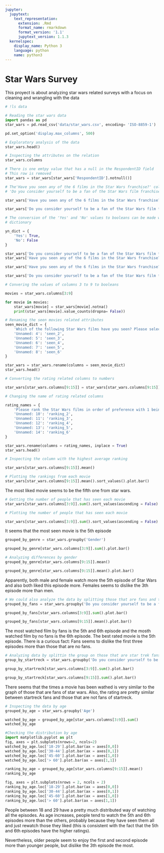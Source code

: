 ```yaml
---
jupyter:
  jupytext:
    text_representation:
      extension: .Rmd
      format_name: rmarkdown
      format_version: '1.1'
      jupytext_version: 1.1.3
  kernelspec:
    display_name: Python 3
    language: python
    name: python3
---
```


# Star Wars Survey

This proyect is about analyzing star wars related surveys with a focus on cleaning and wrangling with the data

```python
# !ls data
```

```python
# Reading the star wars data
import pandas as pd
star_wars = pd.read_csv('data/star_wars.csv', encoding= 'ISO-8859-1')
```

```python
pd.set_option('display.max_columns', 500)
```

```python
# Exploratory analysis of the data
star_wars.head()
```

```python
# Inspecting the attributes on the relation
star_wars.columns
```

```python
# There is one emtpy value that has a null in the RespondentID field
# This row is removed
star_wars = star_wars[star_wars['RespondentID'].notnull()]
```

```python
# The'Have you seen any of the 6 films in the Star Wars franchise?' column and the 
# 'Do you consider yourself to be a fan of the Star Wars film franchise?' column are key

star_wars['Have you seen any of the 6 films in the Star Wars franchise?'].value_counts(dropna = False)
```

```python
star_wars['Do you consider yourself to be a fan of the Star Wars film franchise?'].value_counts(dropna = False)
```

```python
# The conversion of the 'Yes' and 'No' values to booleans can be made with the s.map method and a 
# dictionary

yn_dict = {
    'Yes': True,
    'No': False
}

star_wars['Do you consider yourself to be a fan of the Star Wars film franchise?'] = star_wars['Do you consider yourself to be a fan of the Star Wars film franchise?'].map(yn_dict)
star_wars['Have you seen any of the 6 films in the Star Wars franchise?'] = star_wars['Have you seen any of the 6 films in the Star Wars franchise?'].map(yn_dict)
```

```python
star_wars['Have you seen any of the 6 films in the Star Wars franchise?'].value_counts(dropna = False)
```

```python
star_wars['Do you consider yourself to be a fan of the Star Wars film franchise?'].value_counts(dropna = False)
```

```python
# Convering the values of columns 3 to 9 to booleans

movies = star_wars.columns[3:9]

for movie in movies:
    star_wars[movie] = star_wars[movie].notna()
    print(star_wars[movie].value_counts(dropna= False))
```

```python
# Renaming the seen movies related attributes
seen_movie_dict = {
    'Which of the following Star Wars films have you seen? Please select all that apply.' : 'seen_1',
    'Unnamed: 4': 'seen_2',
    'Unnamed: 5': 'seen_3',
    'Unnamed: 6': 'seen_4',
    'Unnamed: 7': 'seen_5',
    'Unnamed: 8': 'seen_6'
}

star_wars = star_wars.rename(columns = seen_movie_dict)
star_wars.head()
```

```python
# Converting the rating related columns to numbers

star_wars[star_wars.columns[9:15]] = star_wars[star_wars.columns[9:15]].astype(float)
```

```python
# Changing the name of rating related columns 

rating_names = {
    'Please rank the Star Wars films in order of preference with 1 being your favorite film in the franchise and 6 being your least favorite film.': 'ranking_1',
    'Unnamed: 10': 'ranking_2',
    'Unnamed: 11': 'ranking_3',
    'Unnamed: 12': 'ranking_4',
    'Unnamed: 13': 'ranking_5',
    'Unnamed: 14': 'ranking_6'
}

star_wars.rename(columns = rating_names, inplace = True)
star_wars.head()
```

```python
# Inspecting the column with the highest average ranking

star_wars[star_wars.columns[9:15]].mean()
```

```python
# Plotting the rankings from each movie
star_wars[star_wars.columns[9:15]].mean().sort_values().plot.bar()
```

The most liked movie seems to be the fifth one from star wars.

```python
# Getting the number of people that has seen each movie
star_wars[star_wars.columns[3:9]].sum().sort_values(ascending = False)
```

```python
# Plotting the number of people that has seen each movie

star_wars[star_wars.columns[3:9]].sum().sort_values(ascending = False).plot.bar()
```

It seems that the most seen movie is the 5th episode

```python
grouped_by_genre = star_wars.groupby('Gender')
```

```python
grouped_by_genre[star_wars.columns[3:9]].sum().plot.bar()
```

```python
# Analyzing differences by gender
grouped_by_genre[star_wars.columns[9:15]].mean()
```

```python
grouped_by_genre[star_wars.columns[9:15]].mean().plot.bar()
```

Apparently, both male and female watch more the 5th episode of Star Wars and also both liked this episode more. Females seems to dislike the 3th episode more than men. 

```python
# We could also analyze the data by splitting those that are fans and those that are not fans
grouped_by_fans = star_wars.groupby('Do you consider yourself to be a fan of the Star Wars film franchise?')
```

```python
grouped_by_fans[star_wars.columns[3:9]].sum().plot.bar()
```

```python
grouped_by_fans[star_wars.columns[9:15]].mean().plot.bar()
```

The most watched film by fans is the 5th and 6th episode and the mosth watched film by no fans is the 6th episode. The best rated movie is the 5th episode. There is a curious fact: Fans seems to dislike the first three episodes more than those that are no fans.

```python
# Analyzing data by splittin the group on those that are star trek fans and those who are not.
group_by_startreck = star_wars.groupby('Do you consider yourself to be a fan of the Star Trek franchise?')
```

```python
group_by_startreck[star_wars.columns[3:9]].sum().plot.bar()
```

```python
group_by_startreck[star_wars.columns[9:15]].sum().plot.bar()
```

There seems that the times a movie has been wathed is very similar to the graph of those that are fans of star wars. Also, the rating are pretty similar between startreck fans and those that are not fans of startreck.

```python
# Inspecting the data by age
grouped_by_age = star_wars.groupby('Age')
```

```python
watched_by_age = grouped_by_age[star_wars.columns[3:9]].sum()
watched_by_age
```

```python
#Checking the distribution by age
import matplotlib.pyplot as plt
fig, axes = plt.subplots(nrows=2, ncols=2)
watched_by_age.loc['18-29'].plot.bar(ax = axes[0,0])
watched_by_age.loc['30-44'].plot.bar(ax = axes[0,1])
watched_by_age.loc['45-60'].plot.bar(ax = axes[1,0])
watched_by_age.loc['> 60'].plot.bar(ax = axes[1,1])
```

```python
ranking_by_age = grouped_by_age[star_wars.columns[9:15]].mean()
ranking_by_age
```

```python
fig, axes = plt.subplots(nrows = 2, ncols = 2)
ranking_by_age.loc['18-29'].plot.bar(ax = axes[0,0])
ranking_by_age.loc['30-44'].plot.bar(ax = axes[0,1])
ranking_by_age.loc['45-60'].plot.bar(ax = axes[1,0])
ranking_by_age.loc['> 60'].plot.bar(ax = axes[1,1])
```

People between 18 and 29 have a pretty much distributed way of watching all the episodes. As age increases, people tend to watch the 5th and 6th episodes more than the others, probably because they have seen them all and just rewatch those they liked (this is consistent with the fact that the 5th and 6th episodes have the higher ratings). 

Nevertheless, older people seem to enjoy the first and second episode more than younger people, but dislike the 3th episode the most. 

```python

```
